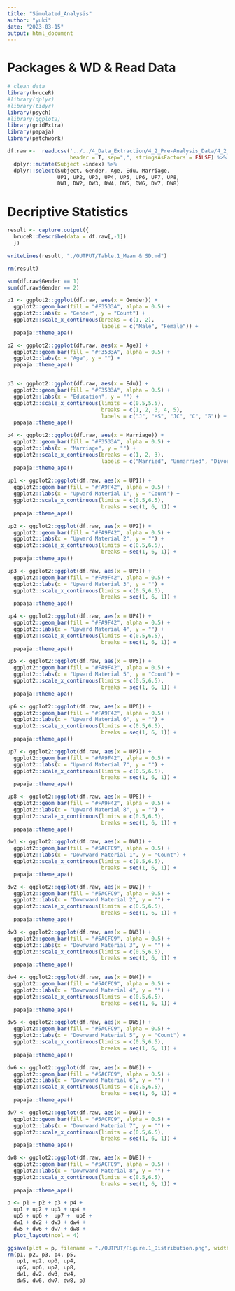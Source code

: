 ```yaml
---
title: "Simulated_Analysis"
author: "yuki"
date: "2023-03-15"
output: html_document
---
```

# Packages & WD & Read Data
```r
# clean data
library(bruceR)
#library(dplyr)
#library(tidyr)
library(psych)
#library(ggplot2)
library(gridExtra)
library(papaja)
library(patchwork)

```

```r
df.raw <-  read.csv('../../4_Data_Extraction/4_2_Pre-Analysis_Data/4_2_3_Material/Material_re.csv',
                    header = T, sep=",", stringsAsFactors = FALSE) %>%
  dplyr::mutate(Subject =index) %>%
  dplyr::select(Subject, Gender, Age, Edu, Marriage,
                UP1, UP2, UP3, UP4, UP5, UP6, UP7, UP8, 
                DW1, DW2, DW3, DW4, DW5, DW6, DW7, DW8)
```

# Decriptive Statistics
```r
result <- capture.output({
  bruceR::Describe(data = df.raw[,-1])
  })

writeLines(result, "./OUTPUT/Table.1_Mean & SD.md")

rm(result)
```

```r
sum(df.raw$Gender == 1)
sum(df.raw$Gender == 2)
```


```r
p1 <- ggplot2::ggplot(df.raw, aes(x = Gender)) +
  ggplot2::geom_bar(fill = "#F3533A", alpha = 0.5) +
  ggplot2::labs(x = "Gender", y = "Count") +
  ggplot2::scale_x_continuous(breaks = c(1, 2),
                              labels = c("Male", "Female")) +
  papaja::theme_apa() 

p2 <- ggplot2::ggplot(df.raw, aes(x = Age)) +
  ggplot2::geom_bar(fill = "#F3533A", alpha = 0.5) +
  ggplot2::labs(x = "Age", y = "") +
  papaja::theme_apa() 


p3 <- ggplot2::ggplot(df.raw, aes(x = Edu)) +
  ggplot2::geom_bar(fill = "#F3533A", alpha = 0.5) +
  ggplot2::labs(x = "Education", y = "") +
  ggplot2::scale_x_continuous(limits = c(0.5,5.5),
                              breaks = c(1, 2, 3, 4, 5),
                              labels = c("J", "HS", "JC", "C", "G")) +
  papaja::theme_apa() 

p4 <- ggplot2::ggplot(df.raw, aes(x = Marriage)) +
  ggplot2::geom_bar(fill = "#F3533A", alpha = 0.5) +
  ggplot2::labs(x = "Marriage", y = "") +
  ggplot2::scale_x_continuous(breaks = c(1, 2, 3),
                              labels = c("Married", "Unmarried", "Divorced")) +
  papaja::theme_apa() 
  
up1 <- ggplot2::ggplot(df.raw, aes(x = UP1)) +
  ggplot2::geom_bar(fill = "#FA9F42", alpha = 0.5) +
  ggplot2::labs(x = "Upward Material 1", y = "Count") +
  ggplot2::scale_x_continuous(limits = c(0.5,6.5),
                              breaks = seq(1, 6, 1)) +
  papaja::theme_apa() 

up2 <- ggplot2::ggplot(df.raw, aes(x = UP2)) +
  ggplot2::geom_bar(fill = "#FA9F42", alpha = 0.5) +
  ggplot2::labs(x = "Upward Material 2", y = "") +
  ggplot2::scale_x_continuous(limits = c(0.5,6.5),
                              breaks = seq(1, 6, 1)) +
  papaja::theme_apa() 

up3 <- ggplot2::ggplot(df.raw, aes(x = UP3)) +
  ggplot2::geom_bar(fill = "#FA9F42", alpha = 0.5) +
  ggplot2::labs(x = "Upward Material 3", y = "") +
  ggplot2::scale_x_continuous(limits = c(0.5,6.5),
                              breaks = seq(1, 6, 1)) +
  papaja::theme_apa() 

up4 <- ggplot2::ggplot(df.raw, aes(x = UP4)) +
  ggplot2::geom_bar(fill = "#FA9F42", alpha = 0.5) +
  ggplot2::labs(x = "Upward Material 4", y = "") +
  ggplot2::scale_x_continuous(limits = c(0.5,6.5),
                              breaks = seq(1, 6, 1)) +
  papaja::theme_apa() 

up5 <- ggplot2::ggplot(df.raw, aes(x = UP5)) +
  ggplot2::geom_bar(fill = "#FA9F42", alpha = 0.5) +
  ggplot2::labs(x = "Upward Material 5", y = "Count") +
  ggplot2::scale_x_continuous(limits = c(0.5,6.5),
                              breaks = seq(1, 6, 1)) +
  papaja::theme_apa() 

up6 <- ggplot2::ggplot(df.raw, aes(x = UP6)) +
  ggplot2::geom_bar(fill = "#FA9F42", alpha = 0.5) +
  ggplot2::labs(x = "Upward Material 6", y = "") +
  ggplot2::scale_x_continuous(limits = c(0.5,6.5),
                              breaks = seq(1, 6, 1)) +
  papaja::theme_apa() 

up7 <- ggplot2::ggplot(df.raw, aes(x = UP7)) +
  ggplot2::geom_bar(fill = "#FA9F42", alpha = 0.5) +
  ggplot2::labs(x = "Upward Material 7", y = "") +
  ggplot2::scale_x_continuous(limits = c(0.5,6.5),
                              breaks = seq(1, 6, 1)) +
  papaja::theme_apa() 

up8 <- ggplot2::ggplot(df.raw, aes(x = UP8)) +
  ggplot2::geom_bar(fill = "#FA9F42", alpha = 0.5) +
  ggplot2::labs(x = "Upward Material 8", y = "") +
  ggplot2::scale_x_continuous(limits = c(0.5,6.5),
                              breaks = seq(1, 6, 1)) +
  papaja::theme_apa() 

dw1 <- ggplot2::ggplot(df.raw, aes(x = DW1)) +
  ggplot2::geom_bar(fill = "#5ACFC9", alpha = 0.5) +
  ggplot2::labs(x = "Downward Material 1", y = "Count") +
  ggplot2::scale_x_continuous(limits = c(0.5,6.5),
                              breaks = seq(1, 6, 1)) +
  papaja::theme_apa() 

dw2 <- ggplot2::ggplot(df.raw, aes(x = DW2)) +
  ggplot2::geom_bar(fill = "#5ACFC9", alpha = 0.5) +
  ggplot2::labs(x = "Downward Material 2", y = "") +
  ggplot2::scale_x_continuous(limits = c(0.5,6.5),
                              breaks = seq(1, 6, 1)) +
  papaja::theme_apa() 

dw3 <- ggplot2::ggplot(df.raw, aes(x = DW3)) +
  ggplot2::geom_bar(fill = "#5ACFC9", alpha = 0.5) +
  ggplot2::labs(x = "Downward Material 3", y = "") +
  ggplot2::scale_x_continuous(limits = c(0.5,6.5),
                              breaks = seq(1, 6, 1)) +
  papaja::theme_apa() 

dw4 <- ggplot2::ggplot(df.raw, aes(x = DW4)) +
  ggplot2::geom_bar(fill = "#5ACFC9", alpha = 0.5) +
  ggplot2::labs(x = "Downward Material 4", y = "") +
  ggplot2::scale_x_continuous(limits = c(0.5,6.5),
                              breaks = seq(1, 6, 1)) +
  papaja::theme_apa() 

dw5 <- ggplot2::ggplot(df.raw, aes(x = DW5)) +
  ggplot2::geom_bar(fill = "#5ACFC9", alpha = 0.5) +
  ggplot2::labs(x = "Downward Material 5", y = "Count") +
  ggplot2::scale_x_continuous(limits = c(0.5,6.5),
                              breaks = seq(1, 6, 1)) +
  papaja::theme_apa() 

dw6 <- ggplot2::ggplot(df.raw, aes(x = DW6)) +
  ggplot2::geom_bar(fill = "#5ACFC9", alpha = 0.5) +
  ggplot2::labs(x = "Downward Material 6", y = "") +
  ggplot2::scale_x_continuous(limits = c(0.5,6.5),
                              breaks = seq(1, 6, 1)) +
  papaja::theme_apa() 

dw7 <- ggplot2::ggplot(df.raw, aes(x = DW7)) +
  ggplot2::geom_bar(fill = "#5ACFC9", alpha = 0.5) +
  ggplot2::labs(x = "Downward Material 7", y = "") +
  ggplot2::scale_x_continuous(limits = c(0.5,6.5),
                              breaks = seq(1, 6, 1)) +
  papaja::theme_apa() 

dw8 <- ggplot2::ggplot(df.raw, aes(x = DW8)) +
  ggplot2::geom_bar(fill = "#5ACFC9", alpha = 0.5) +
  ggplot2::labs(x = "Downward Material 8", y = "") +
  ggplot2::scale_x_continuous(limits = c(0.5,6.5),
                              breaks = seq(1, 6, 1)) +
  papaja::theme_apa() 

p <- p1 + p2 + p3 + p4 +
  up1 + up2 + up3 + up4 + 
  up5 + up6 +  up7 +  up8 + 
  dw1 + dw2 + dw3 + dw4 + 
  dw5 + dw6 + dw7 + dw8 +
  plot_layout(ncol = 4)

ggsave(plot = p, filename = "./OUTPUT/Figure.1_Distribution.png", width = 16, height = 12)
rm(p1, p2, p3, p4, p5, 
   up1, up2, up3, up4, 
   up5, up6, up7, up8, 
   dw1, dw2, dw3, dw4, 
   dw5, dw6, dw7, dw8, p)
```

